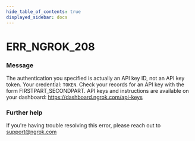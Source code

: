 ```yaml
---
hide_table_of_contents: true
displayed_sidebar: docs
---
```



# ERR_NGROK_208

### Message

The authentication you specified is actually an API key ID, not an API key token. Your credential: `TOKEN`. Check your records for an API key with the form FIRSTPART_SECONDPART. API keys and instructions are available on your dashboard: https://dashboard.ngrok.com/api-keys

<ErrorDetails error="err_ngrok_208" />

### Further help

If you're having trouble resolving this error, please reach out to [support@ngrok.com](mailto:support@ngrok.com?subject=Help%20with%20ERR_NGROK_208)
